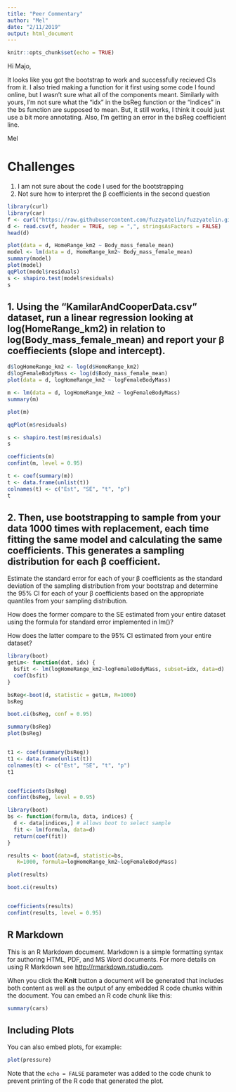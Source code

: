 ```yaml
---
title: "Peer Commentary"
author: "Mel"
date: "2/11/2019"
output: html_document
---
```


```r
knitr::opts_chunk$set(echo = TRUE)
```

Hi Majo, 

It looks like you got the bootstrap to work and successfully recieved CIs from it. I also tried making a function for it first using some code I found online, but I wasn't sure what all of the components meant. Similarly with yours, I'm not sure what the "idx" in the bsReg function or the "indices" in the bs function are supposed to mean. But, it still works, I think it could just use a bit more annotating. Also, I'm getting an error in the bsReg coefficient line.

Mel

# Challenges
1. I am not sure about the code I used for the bootstrapping
2. Not sure how to interpret the β coefficients in the second question

```r
library(curl)
library(car)
f <- curl("https://raw.githubusercontent.com/fuzzyatelin/fuzzyatelin.github.io/master/AN597_Fall19/KamilarAndCooperData.csv")
d <- read.csv(f, header = TRUE, sep = ",", stringsAsFactors = FALSE)
head(d)

```



```r

plot(data = d, HomeRange_km2 ~ Body_mass_female_mean)
model <- lm(data = d, HomeRange_km2~ Body_mass_female_mean)
summary(model)
plot(model)
qqPlot(model$residuals)
s <- shapiro.test(model$residuals)
s

```


## 1. Using the “KamilarAndCooperData.csv” dataset, run a linear regression looking at log(HomeRange_km2) in relation to log(Body_mass_female_mean) and report your β coeffiecients (slope and intercept).

```r
d$logHomeRange_km2 <- log(d$HomeRange_km2)
d$logFemaleBodyMass <- log(d$Body_mass_female_mean)
plot(data = d, logHomeRange_km2 ~ logFemaleBodyMass)
```
```r
m <- lm(data = d, logHomeRange_km2 ~ logFemaleBodyMass)
summary(m)
```


```r
plot(m)
```


```r
qqPlot(m$residuals)
```


```r
s <- shapiro.test(m$residuals)
s

```


```r
coefficients(m)
confint(m, level = 0.95)
```


```r
t <- coef(summary(m))
t <- data.frame(unlist(t))
colnames(t) <- c("Est", "SE", "t", "p")
t
```
## 2.  Then, use bootstrapping to sample from your data 1000 times with replacement, each time fitting the same model and calculating the same coefficients. This generates a sampling distribution for each β coefficient.

Estimate the standard error for each of your β coefficients as the standard deviation of the sampling distribution from your bootstrap and determine the 95% CI for each of your β coefficients based on the appropriate quantiles from your sampling distribution.

How does the former compare to the SE estimated from your entire dataset using the formula for standard error implemented in lm()?

How does the latter compare to the 95% CI estimated from your entire dataset?

```r
library(boot)
getLm<- function(dat, idx) {
  bsfit <- lm(logHomeRange_km2~logFemaleBodyMass, subset=idx, data=d)
  coef(bsfit)
}

bsReg<-boot(d, statistic = getLm, R=1000)
bsReg

boot.ci(bsReg, conf = 0.95)

summary(bsReg)
plot(bsReg)


t1 <- coef(summary(bsReg))
t1 <- data.frame(unlist(t))
colnames(t) <- c("Est", "SE", "t", "p")
t1


coefficients(bsReg)
confint(bsReg, level = 0.95)
```



```r
library(boot)
bs <- function(formula, data, indices) {
  d <- data[indices,] # allows boot to select sample
  fit <- lm(formula, data=d)
  return(coef(fit))
}

results <- boot(data=d, statistic=bs,
   R=1000, formula=logHomeRange_km2~logFemaleBodyMass)  

plot(results)

boot.ci(results)



```


```r

coefficients(results)
confint(results, level = 0.95)
```

## R Markdown

This is an R Markdown document. Markdown is a simple formatting syntax for authoring HTML, PDF, and MS Word documents. For more details on using R Markdown see <http://rmarkdown.rstudio.com>.

When you click the **Knit** button a document will be generated that includes both content as well as the output of any embedded R code chunks within the document. You can embed an R code chunk like this:

```r
summary(cars)
```

## Including Plots

You can also embed plots, for example:

```r
plot(pressure)
```

Note that the `echo = FALSE` parameter was added to the code chunk to prevent printing of the R code that generated the plot.

